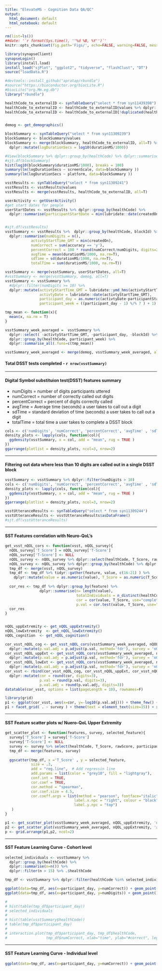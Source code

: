 ```yaml
---
title: "ElevateMS - Cognition Data QA/QC"
output:
  html_document: default
  html_notebook: default
---
```

 


```r
rm(list=ls())
##date: '`r format(Sys.time(), ''%d %B, %Y'')`'
knitr::opts_chunk$set(fig.path='Figs/', echo=FALSE, warning=FALSE, message=FALSE)
```


```r
library(synapseClient)
synapseLogin()
library(install.load)
install_load("sjPlot", "ggplot2", "tidyverse", "flashClust", "DT")
source("loadData.R")

#devtools::install_github("apratap/rbundle")
#source("https://bioconductor.org/biocLite.R")
#biocLite("org.Mm.eg.db")
library("rbundle")
```

```r
healthCode_to_externalID <- synTableQuery("select * from syn11439398")
healthCode_to_externalID <- healthCode_to_externalID@values %>% dplyr::select(externalId, healthCode)
healthCode_to_externalID <- healthCode_to_externalID[!duplicated(healthCode_to_externalID),]


demog <- get_demographics()

blockSummary <- synTableQuery("select * from syn11309239")
blockSummary <- blockSummary@values 
blockSummary <- merge(blockSummary, healthCode_to_externalID, all=T) %>% 
  dplyr::mutate(logDurationSecs = log10(durationMS/1000))
```
```r

#View(blockSummary %>% dplyr::group_by(healthCode) %>% dplyr::summarise(n = n()))
#sjt.df(blockSummary)
hist(log10(blockSummary$durationMS/1000), breaks = 100)
summary(lm(logDurationSecs ~ screenScale, data=blockSummary ))
summary(lm(logDurationSecs ~ platform, data=blockSummary ))
```



```r
vsstResults <- synTableQuery("select * from syn11309241")
vsstResults <- vsstResults@values
vsstResults <- merge(vsstResults, healthCode_to_externalID, all=T)

userActivity <- getUserActivity()
#get start dates for people 
userStartDates <- vsstResults %>% dplyr::group_by(healthCode) %>% 
  dplyr::summarise(participantStartDate = min(lubridate::date(createdOn)))


#sjt.df(vsstResults)
vsstSummary <- vsstResults %>%  dplyr::group_by(healthCode, blockId) %>% 
  dplyr::summarise(numDigits = n(), 
            activtyStartTime_GMT = min(createdOn),
            numCorrect = sum(accuracy == 'y'),
            percentCorrect = 100 * round(numCorrect/numDigits, digits=2),
            avgTime = mean(durationMS/1000, na.rm=T),
            sdTime = sd(durationMS/1000, na.rm=T),
            totalTime = sum(durationMS/1000, na.rm=T))

vsstSummary <- merge(vsstSummary, userStartDates, all=T)
#vsstSummary <- merge(vsstSummary, demog, all=T)
vsstSummary <- vsstSummary %>% 
  #dplyr::filter(numDigits >= 10) %>%
  dplyr::mutate(activtyStartTime_GMT = lubridate::ymd_hms(activtyStartTime_GMT),
                activtyDate = lubridate::date(activtyStartTime_GMT),
                participant_day = as.numeric(activtyDate-participantStartDate ) + 1,
                participant_week = ((participant_day - 1) %/% 7 ) + 1)

tmp_mean <- function(x){
  mean(x, na.rm = T)
}

vsstSummary_week_averaged =  vsstSummary %>% 
  dplyr::select( -activtyStartTime_GMT, -participant_day, -blockId) %>% 
  dplyr::group_by(healthCode, participant_week) %>% 
  dplyr::summarise_all(.funs=c(tmp_mean))

vsstSummary_week_averaged <- merge(demog, vsstSummary_week_averaged, all=T)
```

#### Total DSST tests completed  - `r nrow(vsstSummary)`

---------

#### Digital Symbol substituion test(DSST) features summary

* numDigits  =  number of digits participants uttered 
* numCorrect =  number of correctly called out digits 
* percentCorrect = percent of digits correctly called
* avgTime = Average time (seconds) a user takes to call out a digit
* sdTime = standard deviation of time (seconds) a user takes to call out a digit
* totalTime = total time a user takes to complete a DSST block

```r
cols <- c('numDigits', 'numCorrect', 'percentCorrect', 'avgTime' , 'sdTime', 'totalTime')
density_plots <- lapply(cols, function(col){
  ggdensity(vsstSummary, x = col, add = "mean", rug = TRUE )  
})
ggarrange(plotlist = density_plots, ncol=3, nrow=2)
```

-------------

#### Filtering out data where less than 10 digits are called out in a single DSST block


```r
vsstSummary <- vsstSummary %>% dplyr::filter(numDigits > 10)
cols <- c('numDigits', 'numCorrect', 'percentCorrect', 'avgTime' , 'sdTime', 'totalTime')
density_plots <- lapply(cols, function(col){
  ggdensity(vsstSummary, x = col, add = "mean", rug = TRUE )  
})
ggarrange(plotlist = density_plots, ncol=3, nrow=2)
```



```r
vsstUtteranceResults <- synTableQuery("select * from syn11309244")
vsstUtteranceResults <- vsstUtteranceResults$asDataFrame()
#sjt.df(vsstUtteranceResults)
```




---------


#### SST Features correlation with Neuro-QoL's


```r
get_vsst_nQOL_cors <- function(vsst, nQOL_survey){
  nQOL_survey['T_Score'] = nQOL_survey['T-Score']
  nQOL_survey['T-Score'] <- NULL
  nQOL_survey <- nQOL_survey %>% dplyr::select(healthCode, T_Score, rawScore, participant_week)
  nQOL_survey <- nQOL_survey %>% dplyr::group_by(healthCode) %>% dplyr::summarise(T_Score = mean(T_Score))
  tmp_df <- merge(vsst, nQOL_survey)
  tmp_df <- tmp_df %>% tidyr::gather(feature, value, c(16:21) ) %>% 
    dplyr::mutate(value = as.numeric(value), T_Score = as.numeric(T_Score))
  
  cor_res <- tmp_df %>% dplyr::group_by(feature) %>% 
                dplyr::summarise(n= length(value),
                                 totalIndividuals = n_distinct(healthCode),
                                 cor = cor(value, T_Score, use="complete.obs", method="spearman"),
                                 p.val = cor.test(value, T_Score, use="complete.obs", method="spearman")[['p.value']])
  cor_res
}


nQOL_uppExtremity <- get_nQOL_uppExtremity() 
nQOL_lowExtremity  <- get_nQOL_lowExtremity()
nQOL_cognition  <- get_nQOL_cognition()

cor_vsst_nQOL_cog <- get_vsst_nQOL_cors(vsstSummary_week_averaged, nQOL_cognition) %>%
  dplyr::mutate(p.val.adj = p.adjust(p.val, method='fdr'), survey = 'nQOL Cognition')
cor_vsst_nQOL_uppExt <- get_vsst_nQOL_cors(vsstSummary_week_averaged, nQOL_uppExtremity) %>%
  dplyr::mutate(p.val.adj = p.adjust(p.val, method='fdr'), survey = 'nQOL Upper Extremity')
cor_vsst_nQOL_lowExt <- get_vsst_nQOL_cors(vsstSummary_week_averaged, nQOL_lowExtremity) %>%
  dplyr::mutate(p.val.adj = p.adjust(p.val, method='fdr'), survey = 'nQOL Lower Extremity')
cor_vsst <- rbind(cor_vsst_nQOL_cog, cor_vsst_nQOL_uppExt, cor_vsst_nQOL_lowExt) %>%
  dplyr::mutate(cor = round(cor, digits=3),
                p.val = round(p.val, digits=3),
                p.val.adj = round(p.val.adj, digits=3))
datatable(cor_vsst, options = list(pageLength = 10), rownames=F)
```



```r
library(grid)
p1 <- ggplot(cor_vsst, aes(x=cor, y=-log10(p.val.adj))) + theme_few() + geom_jitter()  
p1 + facet_grid( . ~ survey ) + theme(text = element_text(size=15)) + xlab('correlation(spearman)') + geom_hline(yintercept=2, color='grey30', size=.8) + theme(panel.spacing = unit(2, "lines"))
```

--------


#### SST Feature scatter plots w/ Nuero-QoL Upper Extremity

```r
get_scatter_plot <- function(features, survey, selected_feature){
  survey['T_Score'] = survey['T-Score']
  survey['T-Score'] <- NULL
  survey <- survey %>% select(healthCode, T_Score, rawScore, participant_week)
  tmp_df <- merge(features, survey)
  
  ggscatter(tmp_df, x ='T_Score' , y = selected_feature,
            size = .3,
            add = "reg.line",  # Add regressin line
            add.params = list(color = "grey10", fill = "lightgray"),
            conf.int = TRUE, 
            cor.coef = TRUE,
            cor.method = "spearman",
            cor.coef.size = 4.5,
            cor.coeff.args = list(method = "pearson", fontface="italic",
                                label.x.npc = "right", colour = "black",
                                label.y.npc = "top")
   )
}

p1 <- get_scatter_plot(vsstSummary_week_averaged, nQOL_uppExtremity, 'numCorrect')
p2 <- get_scatter_plot(vsstSummary_week_averaged, nQOL_uppExtremity, 'avgTime')
p <- grid.arrange(p1,p2, ncol=2)
```


--------


#### SST Feature Learning Curve - Cohort level


```r
selected_individuals <- vsstSummary %>%
  dplyr::group_by(healthCode) %>% 
  dplyr::summarise(n=n()) %>%
  dplyr::filter(n > 15) %>% .$healthCode

tmp_df <- vsstSummary %>% dplyr::filter(healthCode %in% selected_individuals)

ggplot(data=tmp_df, aes(x=participant_day, y=numCorrect)) + geom_point() + geom_smooth() + theme_bw()
ggplot(data=tmp_df, aes(x=participant_day, y=numDigits)) + geom_point() + geom_smooth() + theme_bw()

# 
# hist(table(tmp_df$participant_day))
# selected_individuals
# 
# hist(table(vsstSummary$healthCode))
# table(tmp_df$participant_day)
# 
# interaction.plot(tmp_df$participant_day, tmp_df$healthCode, 
#                  tmp_df$numCorrect, xlab="time", ylab="#correct", legend=F)
```


 
--------

#### SST Feature Learning Curve - Individual level

```r
ggplot(data=tmp_df, aes(x=participant_day, y=numCorrect)) + geom_point() + geom_smooth() + facet_grid(healthCode ~ .) + theme_bw()
```




